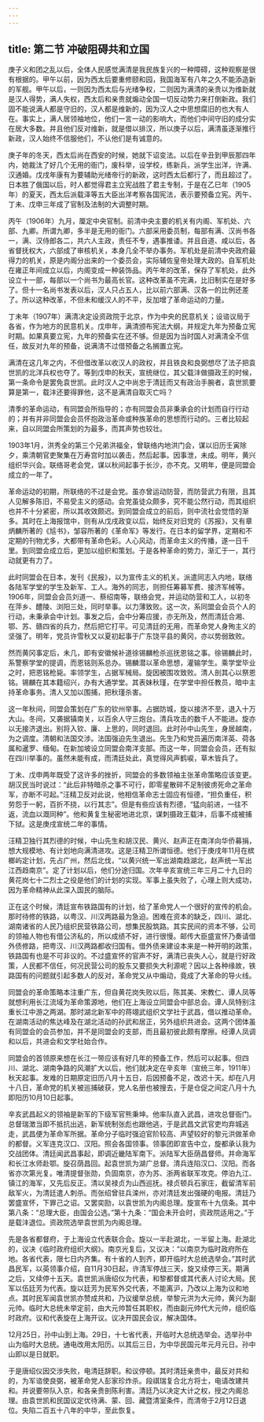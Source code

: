 ```yaml
---
---
---
```

title: 第二节 冲破阻碍共和立国
---




庚子义和团之乱以后，全体人民感觉满清是我民族复兴的一种障碍，这种观察是很有根据的。甲午以前，因为西太后要重修颐和园，我国海军有八年之久不能添造新的军舰。甲午以后，一则因为西太后与光绪争权，二则因为满清的亲贵以为维新就是汉人得势，满人失权，西太后和亲贵就煽动全国一切反动势力来打倒新政。我们固不能说满人都是守旧的，汉人都是维新的，因为汉人之中思想腐旧的也大有人在。事实上，满人居领袖地位，他们一言一动的影响大，而他们中间守旧的成分实在居大多数。并且他们反对维新，就是借以排汉，所以庚子以后，满清虽逐渐推行新政，汉人始终不信服他们，不认他们是有诚意的。

庚子年的冬天，西太后尚在西安的时候，她就下诏变法。以后在辛丑到甲辰那四年内，她裁汰了好几个无用的衙门，废科举，设学校，练新兵，派学生出洋，许满、汉通婚。戊戌年康有为要辅助光绪帝行的新政，这时西太后都行了，而且超过了。日本胜了俄国以后，时人都觉得君主立宪战胜了君主专制，于是在乙巳年（1905年）的夏天，西太后派载泽等五大臣出洋考察各国宪法，表示要预备立宪。丙午、丁未、戊申三年成了官制及法制的大调整时期。

丙午（1906年）九月，厘定中央官制。前清中央主要的机关有内阁、军机处、六部、九卿。所谓九卿，多半是无用的衙门。六部采用委员制，每部有满、汉尚书各一，满、汉侍郎各二，共六人主政，责任不专，遇事推诿。并且自道、咸以后，各省督抚权大，六部成了审核机关，本身几全不举办事务。军机处是前清中央政府最得力的机关，原是内阁分出来的一个委员会，实际辅佐皇帝处理大政的。自军机处在雍正年间成立以后，内阁变成一种装饰品。丙午年的改革，保存了军机处，此外设立十一部，每部以一个尚书为最高长官。这种改革虽不完满，比旧制实在是好多了。但十一名尚书发表以后，汉人只占五人，比以前六部满、汉各一的比例还差了。所以这种改革，不但未和缓汉人的不平，反加增了革命运动的力量。

丁未年（1907年）满清决定设资政院于北京，作为中央的民意机关；设谘议局于各省，作为地方的民意机关。戊申年，满清颁布宪法大纲，并规定九年为预备立宪时期。如果真要立宪，九年的预备实在还不够。但是因为当时国人对满清全不信任，故反对九年的预备，说满清不过借预备之名搁置立宪。

满清在这几年之内，不但借改革以收汉人的政权，并且铁良和良弼想尽了法子把袁世凯的北洋兵权也夺了。等到戊申的秋天，宣统继位，其父载沣做摄政王的时候，第一条命令是罢免袁世凯。此时汉人之中尚忠于清廷而又有政治手腕者，袁世凯要算是第一，载沣还要得罪他，这不是满清自取灭亡吗？

清季的革命运动，有同盟会所指导的；亦有同盟会员非秉承会的计划而自行行动的；并有并非同盟会会员怀抱政治革命或种族革命的思想而行动的。三者比较起来，自以同盟会所策划的为最多，而其声势也较壮。

1903年1月，洪秀全的第三个兄弟洪福全，曾联络内地洪门会，谋以旧历壬寅除夕，乘清朝官吏聚集在万寿宫时加以袭击，然后起事。因事泄，未成。明年，黄兴组织华兴会。联络哥老会党，谋以秋间起事于长沙，亦不克。又明年，便是同盟会成立的一年了。

革命运动的初期，所联络的不过是会党。虽亦曾运动防营，而防营武力有限，且其人见解多陈旧，不易受主义的感动。会党虽徒众颇多，究不能公然行动，而其组织也并不十分紧密，所以其收效颇迟。到同盟会成立的前后，则中流社会觉悟的渐多。其时在上海报馆中，则有从戊戌政变以后，始终反对旧党的《苏报》，又有章炳麟所著的《訄书》，邹容所著的《革命军》等发行。在日本的留学界，定期和不定期的刊物尤多，大都带有革命色彩。人心风动，而革命主义的传播，遂一日千里。到同盟会成立后，更加以组织和策划。于是各种革命的势力，渐汇于一，其行动就更有力了。

此时同盟会在日本，发刊《民报》，以为宣传主义的机关。派遣同志入内地，联络各陆军学堂的学生及新军、工人。海外的同志，则担任筹募军费、接济军械等。1906年，同盟会会员刘道一、蔡绍南等，联络会党，并运动防营和工人，以初冬在萍乡、醴陵、浏阳三处，同时举事。以力薄致败。这一次，系同盟会会员个人的行动，未秉承会中计划。事发之后，会中分筹应援，亦无所及，然而清廷合湘、鄂、苏、赣四省的兵力，然后把它打平。可见清廷的无用，而革命党人身殉主义的坚强了。明年，党员许雪秋又以夏初起事于广东饶平县的黄冈，亦以势弱致败。

然而黄冈事定后，未几，即有安徽候补道徐锡麟枪杀巡抚恩铭之事。徐锡麟此时，系警察学堂的提调，而恩铭则系总办。锡麟潜以革命思想，灌输学生。乘学堂毕业之时，把恩铭枪毙。率领学生，占据军械局。旋因被围攻致败。清人剖其心以祭恩铭。锡麟在其本籍绍兴，办有大通学堂。其表妹秋瑾，在学堂中担任教员，暗中主持革命事务。清人又加以围捕，把秋瑾杀害。

这一年秋间，同盟会策划在广东的钦州举事。占据防城，旋以接济不至，退入十万大山。冬间，又袭据镇南关，以百余人守三炮台。清兵攻击的数千人不能进。旋亦以无接济退出。别将入钦、廉、上思的，同时退回。此时孙中山先生，身居越南，为之调度。清朝和法国交涉。法国强迫先生退出。先生乃和党员遍历南洋英、荷各属和暹罗、缅甸。在新加坡设立同盟会南洋支部。而这一年，同盟会会员，还有拟在四川举事的。虽然未能有成，而清廷处此，真觉得风声鹤唳，草木皆兵了。

丁未、戊申两年既受了这许多的挫折，同盟会的多数领袖主张革命策略应该变更。胡汉民当时说过：“此后非特暗杀之事不可行，即零星散碎不足制彼虏死命之革命军，亦断不可起。”汪精卫反对此说，他相信革命志士固应有恒德，“担负重任，积劳怨于一躬，百折不挠，以行其志”。但是有些应该有烈德，“猛向前进，一往不返，流血以溉同种”。他和黄复生秘密地进北京，谋刺摄政王载沣，后事不成被捕下狱。这是庚戌宣统二年的事情。

汪精卫独行其烈德的时候，中山先生和胡汉民、黄兴、赵声正在南洋向华侨募捐，想大规模地、有计划地向满清进攻。这是汪精卫所谓恒德。他们于庚戌年11月在槟榔屿定计划，先占广州，然后北伐，“以黄兴统一军出湖南趋湖北，赵声统一军出江西趋南京”。定了计划以后，他们分途归国。次年辛亥宣统三年三月二十九日的黄花岗七十二烈士之役是他们的计划的实现。军事上虽失败了，心理上则大成功，因为革命精神从此深入国民的脑际。

正在这个时候，清廷宣布铁路国有的计划，给了革命党人一个很好的宣传的机会。那时待修的铁路，以粤汉、川汉两路最为急迫。困难在资本的缺乏，四川、湖北、湖南诸省的人民乃组织民营铁路公司，想集民股筑路。其实民间的资本不够，公司的领袖人物也有借公济私的，所以成绩不好，进行很慢。邮传大臣盛宣怀乃奏请借外债修路，把粤汉、川汉两路都收归国有。借外债来建设本来是一种开明的政策，铁路国有也是不可非议的。不过盛宣怀的官声不好，满清已丧失人心，就是行好政策，人民都不信任，何况民营公司的股东又要损失大利源呢？因以上各种缘故，铁路国有的问题就引起多数人的反对，革命党又从中煽动，竟成了大革命的导火线。

同盟会的革命策略本注重广东，但自黄花岗失败以后，陈其美、宋教仁、谭人凤等就想利用长江流域为革命策源地，他们在上海设立同盟会中部总会。谭人凤特别注重长江中游之两湖。那时湖北新军中的蒋翊武组织文学社于武昌，借以推动革命。在湖南活动的焦达峰及在湖北活动的孙武和居正，另外组织共进会。这两个团体虽有同盟会的会员参加，并不是同盟会的支部，而且最初彼此颇有摩擦。经谭人凤调和以后，共进会和文学社始合作。

同盟会的首领原来想在长江一带应该有好几年的预备工作，然后可以起事。但四川、湖北、湖南争路的风潮扩大以后，他们就决定在辛亥年（宣统三年，1911年）秋天起事。发难的日期原定旧历八月十五日，后因预备不足，改迟十天。却在八月十八日，革命党的机关被巡捕破获，党人名册也被搜去，于是仓促之间定八月十九即阳历10月10日起事。

辛亥武昌起义的领袖是新军的下级军官熊秉坤。他率队直入武昌，进攻总督衙门。总督瑞澂当即不抵抗出逃，新军统制张彪也跟他逃，于是武昌文武官吏均弃城逃走，武昌便为革命军所据。革命分子临时强迫官阶较高、声望较好的黎元洪做革命的都督。义军连克汉口、汉阳。照会各国领事。领事团即宣告中立，旋都承认我为交战团体。清廷闻武昌事起，即调近畿陆军南下。派陆军大臣荫昌督师。并命海军和长江水师赴鄂。旋召荫昌回。起袁世凯为湖广总督。清兵连陷汉口、汉阳。而各省亦次第光复。唯清提督张勋，负固南京，亦为苏、浙两省联军攻克。停泊九江、镇江的海军，又先后反正。清以吴禄贞为山西巡抚。禄贞顿兵石家庄，截留清军前敌军火，为清廷遣人刺杀。而张绍曾驻兵滦州，亦对清廷发出强硬的电报。清廷乃罢盛宣怀，下罪己之诏。又罢奕劻，以袁世凯为内阁总理。旋宣布十九信条。其中第八条：“总理大臣，由国会公选。”第十九条：“国会未开会时，资政院适用之。”于是载沣退位。资政院选举袁世凯为内阁总理。

先是各省都督府，于上海设立代表联合会。旋以一半赴湖北，一半留上海。赴湖北的，议决《临时政府组织大纲》。南京光复后，又议决：“以南京为临时政府所在地。各省代表，限七日内齐集。有十省的人到齐，即开临时大总统选举会。”其时武昌民军，以英领事介绍，自11月30日起，许清军停战三天，旋又续停三天。期满之后，又续停十五天。袁世凯派唐绍仪为代表，和黎都督或其代表人讨论大局。民军以伍廷芳为代表。旋以廷芳为民军外交代表，不能离沪，乃改以上海为议和地点。其时民军闻袁世凯亦赞成共和，乃议缓举总统，举黎元洪为大元帅，黄兴为副元帅。临时大总统未举定前，由大元帅暂任其职权，而由副元帅代大元帅，组织临时政府。议和代表旋在上海开议。议决开国民会议，解决国体。

12月25日，孙中山到上海。29日，十七省代表，开临时大总统选举会。选举孙中山为临时大总统。通电改用太阳历。以其后三日，为中华民国元年元月元日。孙中山即以是日就职。

于是唐绍仪因交涉失败，电清廷辞职。和议停顿。其时清廷亲贵中，最反对共和的，为军谘使良弼，被革命党人彭家珍炸杀。段祺瑞复合北方将士，电请改建共和。并说要带队入京，和各亲贵剖陈利害。清廷乃以决定大计之权，授之内阁总理。由袁世凯和民国议定优待满、蒙、回、藏暨清室条件，而清帝于2月12日退位。失陷二百五十八年的中华，至此恢复。
